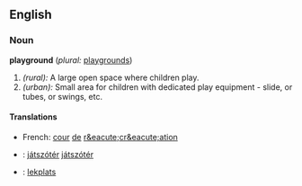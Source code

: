 ==English==

===Noun===
'''playground'''   (''plural:'' [[playgrounds]])
#''(rural):'' A large open space where children play.
#''(urban):'' Small area for children with dedicated play equipment - slide, or tubes, or swings, etc.

====Translations====
*French: [[cour]] [[de]] [[r&eacute;cr&eacute;ation]]
*{{hu}}: [[játszótér]] [[:hu:játszótér|játszótér]]
*{{sv}}: [[lekplats]]